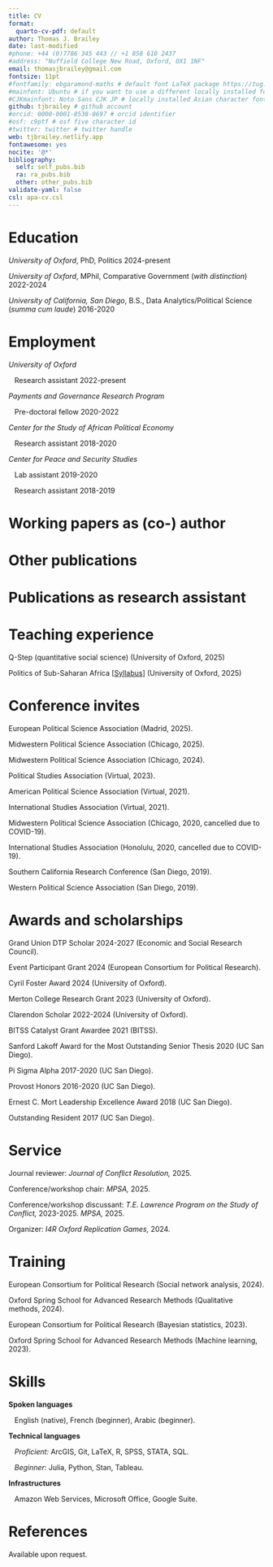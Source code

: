 ```yaml
---
title: CV
format:
  quarto-cv-pdf: default
author: Thomas J. Brailey
date: last-modified
#phone: +44 (0)7786 345 443 // +1 858 610 2437
#address: "Nuffield College New Road, Oxford, OX1 1NF"
email: thomasjbrailey@gmail.com
fontsize: 11pt
#fontfamily: ebgaramond-maths # default font LaTeX package https://tug.org/FontCatalogue/about.html
#mainfont: Ubuntu # if you want to use a different locally installed font
#CJKmainfont: Noto Sans CJK JP # locally installed Asian character font, must use with xelatex
github: tjbrailey # github account
#orcid: 0000-0001-8538-8697 # orcid identifier
#osf: c9ptf # osf five character id
#twitter: twitter # twitter handle
web: tjbrailey.netlify.app
fontawesome: yes
nocite: '@*'
bibliography: 
  self: self_pubs.bib
  ra: ra_pubs.bib
  other: other_pubs.bib
validate-yaml: false
csl: apa-cv.csl
---
```


# Education

*University of Oxford*, PhD, Politics \hfill 2024-present

*University of Oxford*, MPhil, Comparative Government (*with distinction*) \hfill 2022-2024

*University of California, San Diego*, B.S., Data Analytics/Political Science (*summa cum laude*) \hfill 2016-2020

# Employment

*University of Oxford*

&nbsp;&nbsp; Research assistant \hfill 2022-present

*Payments and Governance Research Program*

&nbsp;&nbsp; Pre-doctoral fellow \hfill 2020-2022

*Center for the Study of African Political Economy*

&nbsp;&nbsp; Research assistant \hfill 2018-2020

*Center for Peace and Security Studies*

&nbsp;&nbsp; Lab assistant \hfill 2019-2020

&nbsp;&nbsp; Research assistant \hfill 2018-2019

# Working papers as (co-) author

::: {#refs-self}
:::

# Other publications

::: {#refs-other}
:::

# Publications as research assistant

::: {#refs-ra}
:::

# Teaching experience

Q-Step (quantitative social science) (University of Oxford, 2025)

Politics of Sub-Saharan Africa [[Syllabus](https://www.dropbox.com/scl/fi/kdpz9gtizl9kawvx6ofcc/2025TT_pssa_syllabus.pdf?rlkey=9f8o4wifurtrib32oxmjdtffi&dl=0)] (University of Oxford, 2025)

# Conference invites

European Political Science Association (Madrid, 2025).

Midwestern Political Science Association (Chicago, 2025).

Midwestern Political Science Association (Chicago, 2024).

Political Studies Association (Virtual, 2023).

American Political Science Association (Virtual, 2021).

International Studies Association (Virtual, 2021).

Midwestern Political Science Association (Chicago, 2020, cancelled due to COVID-19).

International Studies Association (Honolulu, 2020, cancelled due to COVID-19).

Southern California Research Conference (San Diego, 2019).

Western Political Science Association (San Diego, 2019).

# Awards and scholarships

Grand Union DTP Scholar 2024-2027 (Economic and Social Research Council).

Event Participant Grant 2024 (European Consortium for Political Research).

Cyril Foster Award 2024 (University of Oxford).

Merton College Research Grant 2023 (University of Oxford).

Clarendon Scholar 2022-2024 (University of Oxford).

BITSS Catalyst Grant Awardee 2021 (BITSS).

Sanford Lakoff Award for the Most Outstanding Senior Thesis 2020 (UC San Diego).

Pi Sigma Alpha 2017-2020 (UC San Diego).

Provost Honors 2016-2020 (UC San Diego).

Ernest C. Mort Leadership Excellence Award 2018 (UC San Diego).

Outstanding Resident 2017 (UC San Diego).


# Service

Journal reviewer: *Journal of Conflict Resolution,* 2025.

Conference/workshop chair: *MPSA,* 2025.

Conference/workshop discussant: *T.E. Lawrence Program on the Study of Conflict,* 2023-2025. *MPSA,* 2025.

Organizer: *I4R Oxford Replication Games,* 2024.

# Training

European Consortium for Political Research (Social network analysis, 2024).

Oxford Spring School for Advanced Research Methods (Qualitative methods, 2024).

European Consortium for Political Research (Bayesian statistics, 2023).

Oxford Spring School for Advanced Research Methods (Machine learning, 2023).

# Skills

**Spoken languages**

&nbsp;&nbsp; English (native), French (beginner), Arabic (beginner).

**Technical languages**

&nbsp;&nbsp; *Proficient:* ArcGIS, Git, LaTeX, R, SPSS, STATA, SQL.

&nbsp;&nbsp; *Beginner:* Julia, Python, Stan, Tableau.

**Infrastructures**

&nbsp;&nbsp; Amazon Web Services, Microsoft Office, Google Suite.

# References

Available upon request.
